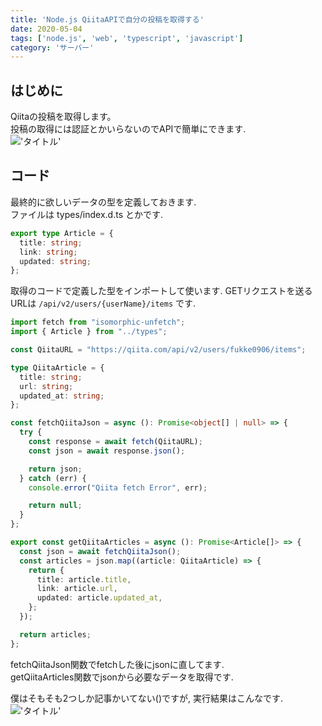 ```yaml
---
title: 'Node.js QiitaAPIで自分の投稿を取得する'
date: 2020-05-04
tags: ['node.js', 'web', 'typescript', 'javascript']
category: 'サーバー'
---
```


## はじめに

Qiitaの投稿を取得します。\
投稿の取得には認証とかいらないのでAPIで簡単にできます.\
!['タイトル'](https://i.gyazo.com/87a83b21db51f7b26dd70280396a8a9f.png)

## コード

最終的に欲しいデータの型を定義しておきます.\
ファイルは types/index.d.ts とかです.

```typescript
export type Article = {
  title: string;
  link: string;
  updated: string;
};
```

取得のコードで定義した型をインポートして使います. GETリクエストを送るURLは `/api/v2/users/{userName}/items` です.

```typescript
import fetch from "isomorphic-unfetch";
import { Article } from "../types";

const QiitaURL = "https://qiita.com/api/v2/users/fukke0906/items";

type QiitaArticle = {
  title: string;
  url: string;
  updated_at: string;
};

const fetchQiitaJson = async (): Promise<object[] | null> => {
  try {
    const response = await fetch(QiitaURL);
    const json = await response.json();

    return json;
  } catch (err) {
    console.error("Qiita fetch Error", err);

    return null;
  }
};

export const getQiitaArticles = async (): Promise<Article[]> => {
  const json = await fetchQiitaJson();
  const articles = json.map((article: QiitaArticle) => {
    return {
      title: article.title,
      link: article.url,
      updated: article.updated_at,
    };
  });

  return articles;
};
```

fetchQiitaJson関数でfetchした後にjsonに直してます.\
getQiitaArticles関数でjsonから必要なデータを取得です.

僕はそもそも2つしか記事かいてない()ですが, 実行結果はこんなです.\
!['タイトル'](https://i.gyazo.com/79c9da647fe31b0d1b5ab6bdfbf1e816.png)
